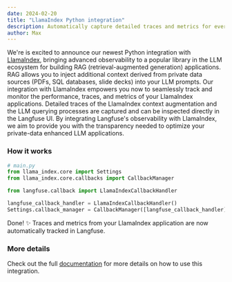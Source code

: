 ```yaml
---
date: 2024-02-20
title: "LlamaIndex Python integration"
description: Automatically capture detailed traces and metrics for every request of your LlamaIndex application.
author: Max
---
```



<ChangelogHeader />

We're is excited to announce our newest Python integration with [LlamaIndex](https://www.llamaindex.ai/), bringing advanced observability to a popular library in the LLM ecosystem for building RAG (retrieval-augmented generation) applications. RAG allows you to inject additional context derived from private data sources (PDFs, SQL databases, slide decks) into your LLM prompts. Our integration with LlamaIndex empowers you now to seamlessly track and monitor the performance, traces, and metrics of your LlamaIndex applications. Detailed traces of the LlamaIndex context augmentation and the LLM querying processes are captured and can be inspected directly in the Langfuse UI. By integrating Langfuse's observability with LlamaIndex, we aim to provide you with the transparency needed to optimize your private-data enhanced LLM applications.

### How it works

```python
# main.py
from llama_index.core import Settings
from llama_index.core.callbacks import CallbackManager

from langfuse.callback import LlamaIndexCallbackHandler

langfuse_callback_handler = LlamaIndexCallbackHandler()
Settings.callback_manager = CallbackManager([langfuse_callback_handler])
```

Done! ✨ Traces and metrics from your LlamaIndex application are now automatically tracked in Langfuse.

### More details

Check out the full [documentation](/docs/integrations/llama-index) for more details on how to use this integration.